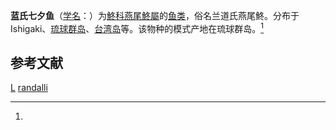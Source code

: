 {{Speciesbox
| taxon = Assessor randalli
| binomial_authority = (Allen et Kuitar, 1975)<ref name='id7168'>{{cite web| url =http://www.bioinfo.cn/db05/BjdwSpecies.php?action=view&id=7168| title =蓝氏七夕鱼| work =《中国动物物种编目数据库》| publisher =中国科学院微生物研究所| author =中国科学院动物研究所| accessdate =2009-04-16| deadurl =yes| archiveurl =https://web.archive.org/web/20160305051758/http://www.bioinfo.cn/db05/BjdwSpecies.php?action=view&id=7168| archivedate =2016-03-05}}</ref>
}}

'''蓝氏七夕鱼'''（[[学名|学名]]：{{lang|la|''Assessor randalli''}}）为[[鮗科|鮗科]][[燕尾鮗屬|燕尾鮗屬]]的[[鱼类|鱼类]]，俗名兰道氏燕尾鮗。分布于Ishigaki、[[琉球群岛|琉球群岛]]、[[台湾岛|台湾岛]]等。该物种的模式产地在琉球群岛。<ref name='id7168'/>

== 参考文献 ==
{{reflist}}

{{鱸形目小作品}}
{{taxonbar}}
[[Category:_1975年描述的鱼类|L]]
[[Category:燕尾鮗屬|randalli]]